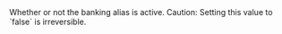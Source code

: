   

  
<ParamField body="Active" type="boolean" required>     
Whether or not the banking alias is active.  
Caution: Setting this value to `false` is irreversible.   

<Expandable title="properties">  

</Expandable> 
</ParamField>